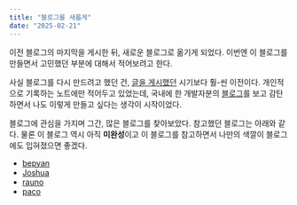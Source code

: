 ```yaml
---
title: "블로그를 새롭게"
date: "2025-02-21"
---
```


이전 블로그의 마지막을 게시한 뒤, 새로운 블로그로 옮기게 되었다.
이번엔 이 블로그를 만들면서 고민했던 부분에 대해서 적어보려고 한다.

사실 블로그를 다시 만드려고 했던 건, [글을 게시했던](https://geuni620.github.io/blog/2023/8/13/daily/) 시기보다 훨-씬 이전이다.
개인적으로 기록하는 노트에만 적어두고 있었는데, 국내에 한 개발자분의 [블로그](https://bepyan.me/)를 보고 감탄하면서 나도 이렇게 만들고 싶다는 생각이 시작이었다.

블로그에 관심을 가지며 그간, 많은 블로그를 찾아보았다.
참고했던 블로그는 아래와 같다.
물론 이 블로그 역시 아직 **미완성**이고 이 블로그를 참고하면서 나만의 색깔이 블로그에도 입혀졌으면 좋겠다.

- [bepyan](https://bepyan.me/)
- [Joshua](https://www.joshwcomeau.com/)
- [rauno](https://rauno.me/)
- [paco](https://paco.me/)
